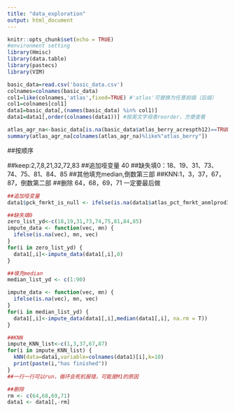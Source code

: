 ```yaml
---
title: "data_exploration"
output: html_document
---
```


```r
knitr::opts_chunk$set(echo = TRUE)
#environment setting
library(Hmisc)
library(data.table)
library(pastecs)
library(VIM)
```

```r
basic_data=read.csv('basic_data.csv')
colnames=colnames(basic_data)
col1=like(colnames,'atlas',fixed=TRUE) #'atlas'可替换为任意前缀（后缀）
col1=colnames[col1] 
data1=basic_data[,(names(basic_data) %in% col1)] 
data1=data1[,order(colnames(data1))] #按英文字母表reorder，方便查看
```

```r
atlas_agr_na<-basic_data[is.na(basic_data$atlas_berry_acrespth12)==TRUE,]
summary(atlas_agr_na[colnames(atlas_agr_na)%like%"atlas_berry"])
```
##按顺序

##keep:2,7,8,21,32,72,83
##追加哑变量 40
##缺失填0：18、19、31、73、74、75、81、84、85
##其他填充median,倒数第三部
##KNN:1，3，37，67，87，倒数第二部
##删除 64，68，69，71 一定要最后做





```r
##追加哑变量
data1$pck_fmrkt_is_null <- ifelse(is.na(data1$atlas_pct_fmrkt_anmlprod16), 1, 0)
```

```r
##缺失填0
zero_list_yd<-c(18,19,31,73,74,75,81,84,85)
impute_data <- function(vec, mn) {
  ifelse(is.na(vec), mn, vec)
}
for(i in zero_list_yd) {
  data1[,i]<-impute_data(data1[,i],0)
}

```


```r
##填充median
median_list_yd <- c(1:90)

impute_data <- function(vec, mn) {
  ifelse(is.na(vec), mn, vec)
}
for(i in median_list_yd) {
  data1[,i]<-impute_data(data1[,i],median(data1[,i], na.rm = T))
}
```

```r
##KNN
impute_KNN_list<-c(1,3,37,67,87)
for(i in impute_KNN_list) {
  kNN(data=data1,variable=colnames(data1)[i],k=10)
  print(paste(i,"has finished"))
}
##一行一行可以run，循环会死机报错，可能是M1的原因
```



```r
##删除
rm <- c(64,68,69,71)
data1 <- data1[,-rm]
```
